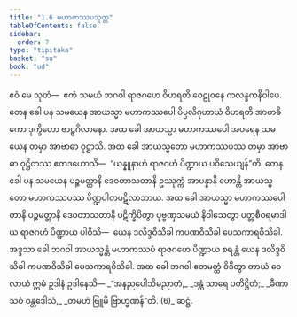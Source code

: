 ```yaml
---
title: "1.6 မဟာကဿပသုတ္တ"
tableOfContents: false
sidebar:
  order: 7
type: "tipitaka"
basket: "su"
book: "ud"
---
```



<DynamicBreadcrumb />

<Division number="6" book="ud">

<Paragraph number="28" book="ud">
ဧဝံ မေ သုတံ—  ဧကံ သမယံ ဘဂဝါ ရာဇဂဟေ ဝိဟရတိ ဝေဠုဝနေ ကလန္ဒကနိဝါပေ. တေန ခေါ ပန သမယေန အာယသ္မာ မဟာကဿပေါ ပိပ္ပလိဂုဟာယံ ဝိဟရတိ အာဗာဓိကော ဒုက္ခိတော ဗာဠှဂိလာနော. အထ ခေါ အာယသ္မာ မဟာကဿပေါ အပရေန သမယေန တမှာ အာဗာဓာ ဝုဋ္ဌာသိ. အထ ခေါ အာယသ္မတော မဟာကဿပဿ တမှာ အာဗာဓာ ဝုဋ္ဌိတဿ ဧတဒဟောသိ—  “ယန္နူနာဟံ ရာဇဂဟံ ပိဏ္ဍာယ ပဝိသေယျန်”တိ.
</Paragraph>

<Paragraph number="29" book="ud">
တေန ခေါ ပန သမယေန ပဉ္စမတ္တာနိ ဒေဝတာသတာနိ ဥဿုက္ကံ အာပန္နာနိ ဟောန္တိ အာယသ္မတော မဟာကဿပဿ ပိဏ္ဍပါတပဋိလာဘာယ. အထ ခေါ အာယသ္မာ မဟာကဿပေါ တာနိ ပဉ္စမတ္တာနိ ဒေဝတာသတာနိ ပဋိက္ခိပိတွာ ပုဗ္ဗဏှသမယံ နိဝါသေတွာ ပတ္တစီဝရမာဒါယ ရာဇဂဟံ ပိဏ္ဍာယ ပါဝိသိ—  ယေန ဒလိဒ္ဒဝိသိခါ ကပဏဝိသိခါ ပေသကာရဝိသိခါ. အဒ္ဒသာ ခေါ ဘဂဝါ အာယသ္မန္တံ မဟာကဿပံ ရာဇဂဟေ ပိဏ္ဍာယ စရန္တံ ယေန ဒလိဒ္ဒဝိသိခါ ကပဏဝိသိခါ ပေသကာရဝိသိခါ.
</Paragraph>

<Paragraph number="30" book="ud">
အထ ခေါ ဘဂဝါ ဧတမတ္ထံ ဝိဒိတွာ တာယံ ဝေလာယံ ဣမံ ဥဒါနံ ဥဒါနေသိ—
</Paragraph>

<Paragraph number="31" type="verses" book="ud">
_“အနညပေါသိမညာတံ,_  
_ဒန္တံ သာရေ ပတိဋ္ဌိတံ;_  
_ခီဏာသဝံ ဝန္တဒေါသံ,_  
_တမဟံ ဗြူမိ ဗြာဟ္မဏန်”တိ. (6)_  


</Paragraph>
</Division>

<Paragraph number="32" type="center" book="ud">
ဆဋ္ဌံ.
</Paragraph>